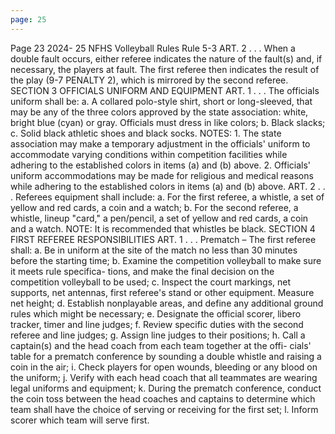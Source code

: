 ```yaml
---
page: 25
---
```


Page 23 2024- 25 NFHS Volleyball Rules Rule 5-3 ART. 2 . . . When a double fault occurs, either referee indicates the nature of the fault(s) and, if necessary, the players at fault. The first referee then indicates the result of the play (9-7 PENALTY 2), which is mirrored by the second referee. SECTION 3 OFFICIALS UNIFORM AND EQUIPMENT ART. 1 . . . The officials uniform shall be: a. A collared polo-style shirt, short or long-sleeved, that may be any of the three colors approved by the state association: white, bright blue (cyan) or gray. Officials must dress in like colors; b. Black slacks; c. Solid black athletic shoes and black socks. NOTES: 1. The state association may make a temporary adjustment in the officials' uniform to accommodate varying conditions within competition facilities while adhering to the established colors in items (a) and (b) above. 2. Officials' uniform accommodations may be made for religious and medical reasons while adhering to the established colors in items (a) and (b) above. ART. 2 . . . Referees equipment shall include: a. For the first referee, a whistle, a set of yellow and red cards, a coin and a watch; b. For the second referee, a whistle, lineup "card," a pen/pencil, a set of yellow and red cards, a coin and a watch. NOTE: It is recommended that whistles be black. SECTION 4 FIRST REFEREE RESPONSIBILITIES ART. 1 . . . Prematch – The first referee shall: a. Be in uniform at the site of the match no less than 30 minutes before the starting time; b. Examine the competition volleyball to make sure it meets rule specifica- tions, and make the final decision on the competition volleyball to be used; c. Inspect the court markings, net supports, net antennas, first referee's stand or other equipment. Measure net height; d. Establish nonplayable areas, and define any additional ground rules which might be necessary; e. Designate the official scorer, libero tracker, timer and line judges; f. Review specific duties with the second referee and line judges; g. Assign line judges to their positions; h. Call a captain(s) and the head coach from each team together at the offi- cials' table for a prematch conference by sounding a double whistle and raising a coin in the air; i. Check players for open wounds, bleeding or any blood on the uniform; j. Verify with each head coach that all teammates are wearing legal uniforms and equipment; k. During the prematch conference, conduct the coin toss between the head coaches and captains to determine which team shall have the choice of serving or receiving for the first set; l. Inform scorer which team will serve first.